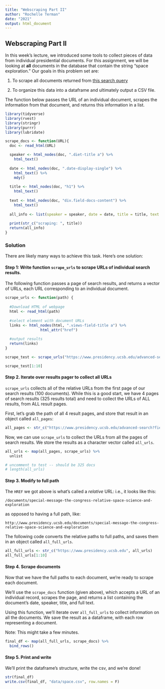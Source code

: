 ```yaml
---
title: "Webscraping Part II"
author: "Rochelle Terman"
date: "2021"
output: html_document
---
```


## Webscraping Part II

In this week's lecture, we introduced some tools to collect pieces of data from individual presidential documents. For this assignment, we will be looking at __all__ documents in the database that contain the string "space exploration." Our goals in this problem set are:

1. To scrape all documents returned from [this search query](https://www.presidency.ucsb.edu/advanced-search?field-keywords=%22space+exploration%22&field-keywords2=&field-keywords3=&from%5Bdate%5D=&to%5Bdate%5D=&person2=&items_per_page=100)

2. To organize this data into a dataframe and ultimately output a CSV file.

The function below passes the URL of an individual document, scrapes the information from that document, and returns this information in a list.

```r
library(tidyverse)
library(rvest)
library(stringr)
library(purrr)
library(lubridate)

scrape_docs <- function(URL){
  doc <- read_html(URL)

  speaker <- html_nodes(doc, ".diet-title a") %>% 
    html_text()
  
  date <- html_nodes(doc, ".date-display-single") %>%
    html_text() %>%
    mdy()
  
  title <- html_nodes(doc, "h1") %>%
    html_text()
  
  text <- html_nodes(doc, "div.field-docs-content") %>%
    html_text()
  
  all_info <- list(speaker = speaker, date = date, title = title, text = text)
  
  print(str_c("scraping: ", title))
  return(all_info)
}
```

### Solution

There are likely many ways to achieve this task. Here's one solution:

#### Step 1: Write function `scrape_urls` to scrape URLs of individual search results.

The following function passes a page of search results, and returns a vector of URLs, each URL corresponding to an individual document.

```r
scrape_urls <- function(path) {
  
  #Download HTML of webpage
  html <- read_html(path) 
  
  #select element with document URLs
  links <- html_nodes(html, ".views-field-title a") %>% 
                html_attr("href")
  
  #output results
  return(links) 
}

scrape_test <- scrape_urls("https://www.presidency.ucsb.edu/advanced-search?field-keywords=%22space+exploration%22&field-keywords2=&field-keywords3=&from%5Bdate%5D=&to%5Bdate%5D=&person2=&items_per_page=100")

scrape_test[1:10]
```

#### Step 2. Iterate over results pager to collect all URLs

`scrape_urls` collects all of the relative URLs from the first page of our search results (100 documents). While this is a good start, we have 4 pages of search results (325 results total) and need to collect the URLs of ALL results, from ALL result pages.

First, let's grab the path of all 4 result pages, and store that result in an object called `all_pages`:

```r
all_pages <- str_c("https://www.presidency.ucsb.edu/advanced-search?field-keywords=%22space%20exploration%22&field-keywords2=&field-keywords3=&from%5Bdate%5D=&to%5Bdate%5D=&person2=&items_per_page=100&page=", 0:3)
```

Now, we can use `scrape_urls` to collect the URLs from all the pages of search results. We store the results as a character vector called `all_urls`. 

```r
all_urls <- map(all_pages, scrape_urls) %>%
  unlist

# uncomment to test -- should be 325 docs
# length(all_urls)
```

#### Step 3. Modify to full path

The `HREF` we got above is what's called a *relative* URL: i.e., it looks like this:

`/documents/special-message-the-congress-relative-space-science-and-exploration`

as opposed to having a full path, like:

`http://www.presidency.ucsb.edu/documents/special-message-the-congress-relative-space-science-and-exploration`

The following code converts the relative paths to full paths, and saves them in an object called `all_full_urls`.

```r
all_full_urls <- str_c("https://www.presidency.ucsb.edu", all_urls)
all_full_urls[1:10]
```

#### Step 4. Scrape documents

Now that we have the full paths to each document, we're ready to scrape each document.

We'll use the `scrape_docs` function (given above), which  accepts a URL of an individual record, scrapes the page, and returns a list containing the document's date, speaker, title, and full text.

Using this function, we'll iterate over `all_full_urls` to collect information on all the documents. We save the result as a dataframe, with each row representing a document.

Note: This might take a few minutes.

```r
final_df <- map(all_full_urls, scrape_docs) %>%
  bind_rows() 
```

#### Step 5. Print and write

We'll print the dataframe's structure, write the csv, and we're done!

```r
str(final_df)
write.csv(final_df, "data/space.csv", row.names = F)
```


